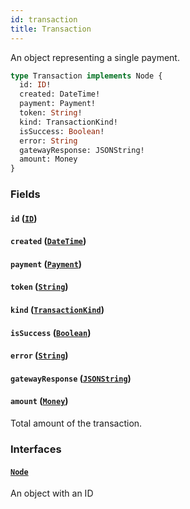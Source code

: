 ```yaml
---
id: transaction
title: Transaction
---
```


An object representing a single payment.

```graphql
type Transaction implements Node {
  id: ID!
  created: DateTime!
  payment: Payment!
  token: String!
  kind: TransactionKind!
  isSuccess: Boolean!
  error: String
  gatewayResponse: JSONString!
  amount: Money
}
```

### Fields

#### `id` ([`ID`](../../../developer/api-reference/scalars/id))

#### `created` ([`DateTime`](../../../developer/api-reference/scalars/date-time))

#### `payment` ([`Payment`](../../../developer/api-reference/objects/payment))

#### `token` ([`String`](../../../developer/api-reference/scalars/string))

#### `kind` ([`TransactionKind`](../../../developer/api-reference/enums/transaction-kind))

#### `isSuccess` ([`Boolean`](../../../developer/api-reference/scalars/boolean))

#### `error` ([`String`](../../../developer/api-reference/scalars/string))

#### `gatewayResponse` ([`JSONString`](../../../developer/api-reference/scalars/jsonstring))

#### `amount` ([`Money`](../../../developer/api-reference/objects/money))

Total amount of the transaction.

### Interfaces

#### [`Node`](../../../developer/api-reference/interfaces/node)

An object with an ID
